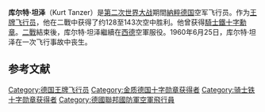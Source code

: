 {{Refimprove|time=2020-11-04T07:15:57+00:00}}
{{Infobox military person
|name= 库尔特·坦泽<br>Kurt Tanzer
|birth_date={{Birth date|1920|11|1|df=y}}
|death_date={{death date and age|1960|6|25|1920|11|1|df=y}}
|birth_place= [[俄罗斯|俄罗斯]][[莫斯科|莫斯科]]
|death_place= [[西班牙|西班牙]][[巴利阿里群岛|巴利阿里群岛]]
|image= 
|caption=
|commands=
|allegiance={{flag|Nazi Germany}} (至1945年)<br/>{{flag|West Germany}}
|branch={{Luftwaffe}} ([[德意志國防軍|德意志國防軍]])<br/> 
|battles=[[第二次世界大战|第二次世界大战]]
*[[苏德战争|苏德战争]]
|awards=[[騎士鐵十字勳章|騎士鐵十字勳章]]
|laterwork=}}
'''库尔特·坦泽'''（Kurt Tanzer）是[[第二次世界大战|第二次世界大战]]期間[[納粹德国|納粹德国]]空军飞行员。作为[[王牌飞行员|王牌飞行员]]，他在二戰中获得了约128至143次空中胜利​​。{{sfn|Spick|1996|p=229}}他曾获得[[騎士鐵十字勳章|騎士鐵十字勳章]]。[[二戰|二戰]]結束後，库尔特·坦泽繼續在[[西德|西德]]空軍服役。1960年6月25日，库尔特·坦泽在一次飞行事故中丧生。

==参考文献==
{{reflist}}

[[Category:德国王牌飞行员|Category:德国王牌飞行员]]
[[Category:金质德国十字勋章获得者|Category:金质德国十字勋章获得者]]
[[Category:骑士铁十字勋章获得者|Category:骑士铁十字勋章获得者]]
[[Category:德國聯邦國防軍空軍飛行員|Category:德國聯邦國防軍空軍飛行員]]
